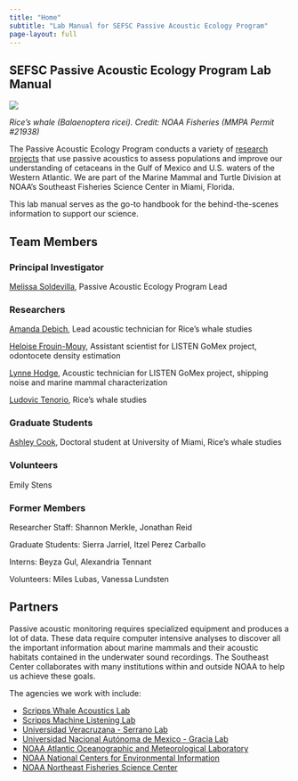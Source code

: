```yaml
---
title: "Home"
subtitle: "Lab Manual for SEFSC Passive Acoustic Ecology Program"
page-layout: full
---
```


## SEFSC Passive Acoustic Ecology Program Lab Manual

![](content/images/Rices.png)

*Rice’s whale (Balaenoptera ricei). Credit: NOAA Fisheries (MMPA Permit #21938)*

The Passive Acoustic Ecology Program conducts a variety of [research projects](https://www.fisheries.noaa.gov/science-data/passive-acoustic-research-southeast-fisheries-science-center) that use passive acoustics to assess populations and improve our understanding of cetaceans in the Gulf of Mexico and U.S. waters of the Western Atlantic. We are part of the Marine Mammal and Turtle Division at NOAA's Southeast Fisheries Science Center in Miami, Florida.

This lab manual serves as the go-to handbook for the behind-the-scenes information to support our science.

## Team Members

### Principal Investigator

[Melissa Soldevilla](https://www.fisheries.noaa.gov/contact/melissa-soldevilla-phd), Passive Acoustic Ecology Program Lead

### Researchers

[Amanda Debich](https://www.fisheries.noaa.gov/contact/amanda-debich), Lead acoustic technician for Rice’s whale studies

[Heloise Frouin-Mouy](https://www.fisheries.noaa.gov/contact/heloise-frouin-mouy-phd), Assistant scientist for LISTEN GoMex project, odontocete density estimation

[Lynne Hodge](https://www.fisheries.noaa.gov/contact/lynne-hodge-phd), Acoustic technician for LISTEN GoMex project, shipping noise and marine mammal characterization

[Ludovic Tenorio](https://www.fisheries.noaa.gov/contact/ludovic-tenorio-halle-phd), Rice’s whale studies

### Graduate Students

[Ashley Cook](https://www.fisheries.noaa.gov/contact/ashley-cook), Doctoral student at University of Miami, Rice’s whale studies

### Volunteers

Emily Stens

### Former Members

Researcher Staff: Shannon Merkle, Jonathan Reid

Graduate Students: Sierra Jarriel, Itzel Perez Carballo

<!-- Undergraduate Students:  -->

Interns: Beyza Gul, Alexandria Tennant

Volunteers: Miles Lubas, Vanessa Lundsten

<!-- Itzel Perez Carballo -->

<!-- Beyza Gul, Lapenta Intern Summer 2024 -->

<!-- Sierra Jarriel, MPS student 2021-2022 -->

<!-- Miles Lubas, Undergraduate Fall 2024 -->

<!-- Vanessa Lundsten, post-MPS volunteer 2023 -->

<!-- Alexandria Tennant, Savannah State University Undergraduate Summer 2023, Rice's whale spatiotemporal occurrence in the Gulf of Mexico using passive acoustics -->

## Partners

Passive acoustic monitoring requires specialized equipment and produces a lot of data. These data require computer intensive analyses to discover all the important information about marine mammals and their acoustic habitats contained in the underwater sound recordings. The Southeast Center collaborates with many institutions within and outside NOAA to help us achieve these goals.

The agencies we work with include:

-   [Scripps Whale Acoustics Lab](https://www.cetus.ucsd.edu/)
-   [Scripps Machine Listening Lab](https://sioml.ucsd.edu/)
-   [Universidad Veracruzana - Serrano Lab](https://www.uv.mx/personal/arserrano/)
-   [Universidad Nacional Autónoma de Mexico - Gracia Lab](https://www.icmyl.unam.mx/quienes_somos/personal_academico/gracia-gasca-adolfo)
-   [NOAA Atlantic Oceanographic and Meteorological Laboratory](https://www.aoml.noaa.gov/people/matthieu-le-henaff/)
-   [NOAA National Centers for Environmental Information](https://www.ncei.noaa.gov/products/passive-acoustic-data)
-   [NOAA Northeast Fisheries Science Center](https://www.fisheries.noaa.gov/new-england-mid-atlantic/endangered-species-conservation/passive-acoustic-research-northeast)
